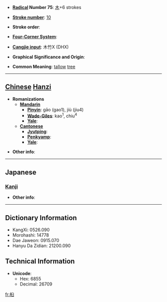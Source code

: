 * '''[[Wiktionary:Chinese radical index| Radical]] Number 75''': [[Wiktionary:Chinese radical index 木|木]]+6 strokes

* '''[[Wiktionary:Chinese total strokes index|Stroke number]]''': [[Wiktionary:Chinese total strokes index 10|10]]

* '''Stroke order''': 

* '''[[Wiktionary:Chinese four corner index|Four-Corner System]]''': 

* '''[[Wiktionary:Chinese Cangjie index|Cangjie input]]''': 木竹X (DHX)

* '''Graphical Significance and Origin''': 

* '''Common Meaning''': [[tallow]] [[tree]]

----

== [[Chinese]] [[Hanzi]] ==

* '''Romanizations'''
** '''[[Mandarin]]'''
*** '''[[Pinyin]]''': gāo (gao1), jiù (jiu4)
*** '''[[Wade-Giles]]''': kao<sup>1</sup>, chiu<sup>4</sup>
*** '''[[Yale]]''': 
** '''[[Cantonese]]'''
*** '''[[Jyutping]]''':
*** '''[[Penkyamp]]''': 
*** '''[[Yale]]''': 

* '''Other info''': 

----

==Japanese==
===[[Kanji]]===
{{kanji|on readings=[[きゅう]] (kyū)
|kun readings=[[ぶな]] (buna)
}}

* '''Other info''':  

----

== Dictionary Information ==

* KangXi: 0526.090
* Morohashi: 14778
* Dae Jaweon: 0915.070
* Hanyu Da Zidian: 21200.090

== Technical Information ==

* '''Unicode''':
** Hex: 6855
** Decimal: 26709

[[fr:桕]]
